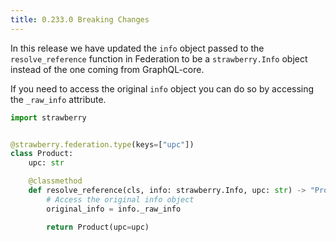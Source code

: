 ```yaml
---
title: 0.233.0 Breaking Changes
---
```

In this release we have updated the `info` object passed to the
`resolve_reference` function in Federation to be a `strawberry.Info` object
instead of the one coming from GraphQL-core.

If you need to access the original `info` object you can do so by accessing the
`_raw_info` attribute.

```python
import strawberry


@strawberry.federation.type(keys=["upc"])
class Product:
    upc: str

    @classmethod
    def resolve_reference(cls, info: strawberry.Info, upc: str) -> "Product":
        # Access the original info object
        original_info = info._raw_info

        return Product(upc=upc)
```
